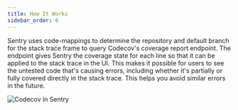 ```yaml
---
title: How It Works
sidebar_order: 0
---
```


Sentry uses code-mappings to determine the repository and default branch for the stack trace frame to query Codecov's coverage report endpoint. The endpoint gives Sentry the coverage state for each line so that it can be applied to the stack trace in the UI. This makes it possible for users to see the untested code that's causing errors, including whether it's partially or fully covered directly in the stack trace. This helps you avoid similar errors in the future.

![Codecov in Sentry](/product/codecov/codecov-read-timeout.png)
